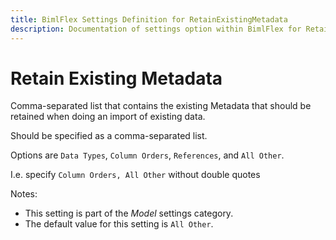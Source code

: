 ---
title: BimlFlex Settings Definition for RetainExistingMetadata
description: Documentation of settings option within BimlFlex for RetainExistingMetadata
---
<head>
  <meta name="varigenceProduct" content="BimlFlex"></meta>
  <meta name="varigenceArticleType" content="Reference"></meta>
</head>


# Retain Existing Metadata

Comma-separated list that contains the existing Metadata that should be retained when doing an import of existing data.

Should be specified as a comma-separated list.

Options are `Data Types`, `Column Orders`, `References`, and `All Other`.

I.e. specify `Column Orders, All Other` without double quotes

Notes:

* This setting is part of the *Model* settings category.
* The default value for this setting is `All Other`.
